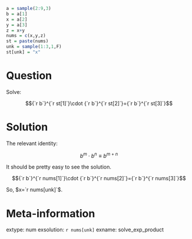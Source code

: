 ```r
a = sample(2:9,3)
b = a[1]
x = a[2]
y = a[3]
z = x+y
nums = c(x,y,z)
st = paste(nums)
unk = sample(1:3,1,F)
st[unk] = "x"
```


Question
========

Solve:

$${`r b`}^{`r st[1]`}\cdot {`r b`}^{`r st[2]`}={`r b`}^{`r st[3]`}$$

Solution
========

The relevant identity:

$$b^m \cdot b^n \equiv b^{m+n}$$

It should be pretty easy to see the solution.

$${`r b`}^{`r nums[1]`}\cdot {`r b`}^{`r nums[2]`}={`r b`}^{`r nums[3]`}$$

So, $x=`r nums[unk]`$.


Meta-information
============
extype: num
exsolution: `r nums[unk]`
exname: solve_exp_product